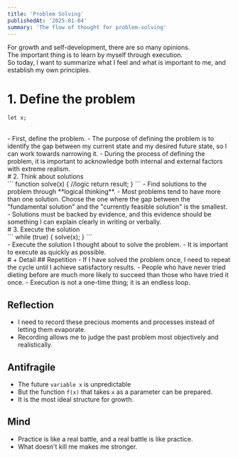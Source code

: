 ```yaml
---
title: 'Problem Solving'
publishedAt: '2025-01-04'
summary: 'The flow of thought for problem-solving'
---
```


For growth and self-development, there are so many opinions.<br />
The important thing is to learn by myself through execution.<br />
So today, I want to summarize what I feel and what is important to me, and establish my own principles.

# 1. Define the problem
```
let x;
```
<br />
- First, define the problem.
- The purpose of defining the problem is to identify the gap between my current state and my desired future state, so I can work towards narrowing it.
- During the process of defining the problem, it is important to acknowledge both internal and external factors with extreme realism.

<br />
# 2. Think about solutions
<br />
```
function solve(x) {
	//logic
	return result;
}
```
- Find solutions to the problem through **logical thinking**.
- Most problems tend to have more than one solution. Choose the one where the gap between the "fundamental solution" and the "currently feasible solution" is the smallest.
- Solutions must be backed by evidence, and this evidence should be something I can explain clearly in writing or verbally.

<br />
# 3. Execute the solution
<br />
```
while (true) {
	solve(x);
}
```
<br />
- Execute the solution I thought about to solve the problem.
- It is important to execute as quickly as possible.

<br />
# + Detail
## Repetition
 - If I have solved the problem once, I need to repeat the cycle until I achieve satisfactory results.
 - People who have never tried dieting before are much more likely to succeed than those who have tried it once.
 - Execution is not a one-time thing; it is an endless loop.

## Reflection
- I need to record these precious moments and processes instead of letting them evaporate.
- Recording allows me to judge the past problem most objectively and realistically.

## Antifragile
- The future `variable x` is unpredictable
- But the function `f(x)` that takes `x` as a parameter can be prepared.
- It is the most ideal structure for growth.

## Mind
- Practice is like a real battle, and a real battle is like practice.
- What doesn't kill me makes me stronger.
